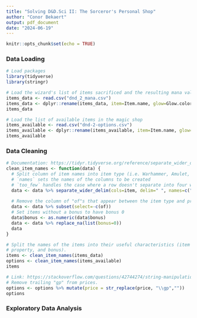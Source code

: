 ```yaml
---
title: "Solving D&D.Sci II: The Sorceror's Personal Shop"
author: "Conor Bekaert"
output: pdf_document
date: "2024-06-19"
---
```


```r
knitr::opts_chunk$set(echo = TRUE)
```

### Data Loading


```r
# Load packages
library(tidyverse)
library(stringr)

``` 


```r
# Load the wizard's list of items sacrificed and the resulting mana value
items_data <- read.csv("dnd_2_mana.csv")
items_data <- dplyr::rename(items_data, item=Item.name, glow=Glow.color, reading=Thaumometer.reading, mana=Mana.gained.from.sacrifice)
items_data
```

```r
# Load the list of available items in the magic shop
items_available <- read.csv("dnd-2-options.csv")
items_available <- dplyr::rename(items_available, item=Item.name, glow=Glow.color, reading=Thaumometer.reading, price=Price)
items_available
```


### Data Cleaning

```r
# Documentation: https://tidyr.tidyverse.org/reference/separate_wider_delim.html
clean_item_names <- function(data) {
  # Split column of item names into item type (i.e. Warhammer, Amulet, etc), the word "of" (will be deleted later), the item's property (i.e    Rage, Melancholy, Abstraction, etc), and the bonus (i.e. +1, +5, or NA in some cases). 
  # `names` sets the names of the columns to be created
  # `too_few` handles the case where a row doesn't separate into four words (only happens when the item doesn't have a bonus)
  data <- data %>% separate_wider_delim(cols=item, delim=" ", names=c("type", "of", "property", "bonus"), too_few="align_start")
  
  # Remove the column of "of"s that appear between the item type and property for all items
  data <- data %>% subset(select=-c(of))
  # Set items without a bonus to have bonus 0
  data$bonus <- as.numeric(data$bonus)
  data <- data %>% replace_na(list(bonus=0))
  data
}
```

```r
# Split the names of the items into their useful characteristics (item type,
# property, and bonus).
items <- clean_item_names(items_data)
options <- clean_item_names(items_available)
items

# Link: https://stackoverflow.com/questions/42744274/string-manipulation-in-a-column
# Remove trailing "gp" from prices. 
options <- options %>% mutate(price = str_replace(price, "\\gp",""))
options
```

### Exploratory Data Analysis

```r

```

